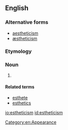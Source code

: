==English==
{{wikipedia}}

===Alternative forms===
* [[aestheticism]]
* [[æstheticism]]

===Etymology===
{{suffix|esthetic|ism}}

===Noun===
{{en-noun}}

# {{context|American spelling}} {{alternative spelling of|aestheticism}}

====Related terms====
* [[esthete]]
* [[esthetics]]

[[io:estheticism]]
[[id:estheticism]]
[[Category:en:Appearance]]